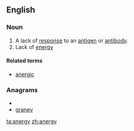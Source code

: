 ==English==

===Noun===
{{en-noun|-}}

# A lack of [[response]] to an [[antigen]] or [[antibody]].
# Lack of [[energy]]
====Related terms====
*[[anergic]]

===Anagrams===
* {{alphagram|aegnry}}
* [[graney#English|graney]]


[[ta:anergy]]
[[zh:anergy]]